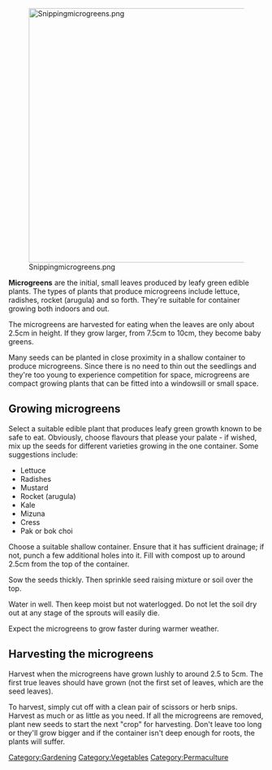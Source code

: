 [[File:Snippingmicrogreens.png|center|500px]]

'''Microgreens''' are the initial, small leaves produced by leafy green edible plants. The types of plants that produce microgreens include lettuce, radishes, rocket (arugula) and so forth. They're suitable for container growing both indoors and out.

The microgreens are harvested for eating when the leaves are only about 2.5cm in height. If they grow larger, from 7.5cm to 10cm, they become baby greens.

Many seeds can be planted in close proximity in a shallow container to produce microgreens. Since there is no need to thin out the seedlings and they're too young to experience competition for space, microgreens are compact growing plants that can be fitted into a windowsill or small space.

== Growing microgreens ==
Select a suitable edible plant that produces leafy green growth known to be safe to eat. Obviously, choose flavours that please your palate - if wished, mix up the seeds for different varieties growing in the one container. Some suggestions include:

*Lettuce
*Radishes
*Mustard
*Rocket (arugula)
*Kale
*Mizuna
*Cress
*Pak or bok choi

Choose a suitable shallow container. Ensure that it has sufficient drainage; if not, punch a few additional holes into it. Fill with compost up to around 2.5cm from the top of the container. 

Sow the seeds thickly. Then sprinkle seed raising mixture or soil over the top.

Water in well. Then keep moist but not waterlogged. Do not let the soil dry out at any stage of the sprouts will easily die.

Expect the microgreens to grow faster during warmer weather.

== Harvesting the microgreens ==

Harvest when the microgreens have grown lushly to around 2.5 to 5cm. The first true leaves should have grown (not the first set of leaves, which are the seed leaves).

To harvest, simply cut off with a clean pair of scissors or herb snips. Harvest as much or as little as you need. If all the microgreens are removed, plant new seeds to start the next "crop" for harvesting. Don't leave too long or they'll grow bigger and if the container isn't deep enough for roots, the plants will suffer.



[[Category:Gardening]]
[[Category:Vegetables]]
[[Category:Permaculture]]